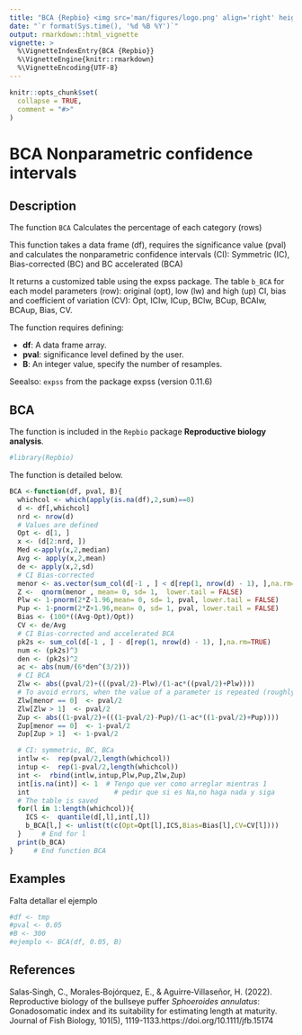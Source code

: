 ---
title: "BCA {Repbio} <img src='man/figures/logo.png' align='right' height='20%' width='20%'/>"
date: "`r format(Sys.time(), '%d %B %Y')`"
output: rmarkdown::html_vignette
vignette: >
  %\VignetteIndexEntry{BCA {Repbio}}
  %\VignetteEngine{knitr::rmarkdown}
  %\VignetteEncoding{UTF-8}
---

```{r, include = FALSE}
knitr::opts_chunk$set(
  collapse = TRUE,
  comment = "#>"
)
```

# BCA Nonparametric confidence intervals

## Description

The function `BCA` Calculates the percentage of each category (rows) 


This function takes a data frame (df), requires the significance
value (pval) and calculates the nonparametric confidence
intervals (CI): Symmetric (IC), Bias-corrected (BC) and BC accelerated (BCA)

It returns a customized table using the expss package. The table
`b_BCA` for each model parameters (row): original (opt), low (lw) 
and high (up) CI, bias and coefficient of variation (CV): Opt, IClw,
ICup, BClw, BCup, BCAlw, BCAup, Bias, CV.


The function requires defining:


 * **df**: A data frame array.  
 * **pval**: significance level defined by the user.
 * **B**: An integer value, specify the number of resamples.


Seealso: `expss` from the package expss (version 0.11.6)


## BCA

The function is included in the `Repbio` package **Reproductive biology analysis**.


```{r setup}
#library(Repbio)
```


The function is detailed below.

```{r, warning=FALSE, message=FALSE}
BCA <-function(df, pval, B){
  whichcol <- which(apply(is.na(df),2,sum)==0)
  d <- df[,whichcol]
  nrd <- nrow(d)
  # Values are defined
  Opt <- d[1, ]
  x <- (d[2:nrd, ])
  Med <-apply(x,2,median)
  Avg <- apply(x,2,mean)
  de <- apply(x,2,sd)
  # CI Bias-corrected
  menor <- as.vector(sum_col(d[-1 , ] < d[rep(1, nrow(d) - 1), ],na.rm=TRUE)/B )
  Z <-  qnorm(menor , mean= 0, sd= 1,  lower.tail = FALSE)
  Plw <- 1-pnorm(2*Z-1.96,mean= 0, sd= 1, pval, lower.tail = FALSE)
  Pup <- 1-pnorm(2*Z+1.96,mean= 0, sd= 1, pval, lower.tail = FALSE)
  Bias <- (100*((Avg-Opt)/Opt))
  CV <- de/Avg
  # CI Bias-corrected and accelerated BCA
  pk2s <- sum_col(d[-1 , ] - d[rep(1, nrow(d) - 1), ],na.rm=TRUE)
  num <- (pk2s)^3
  den <- (pk2s)^2
  ac <- abs(num/(6*den^(3/2)))
  # CI BCA
  Zlw <- abs((pval/2)+(((pval/2)-Plw)/(1-ac*((pval/2)+Plw))))
  # To avoid errors, when the value of a parameter is repeated (roughly)
  Zlw[menor == 0]  <- pval/2
  Zlw[Zlw > 1]  <- pval/2
  Zup <- abs((1-pval/2)+(((1-pval/2)-Pup)/(1-ac*((1-pval/2)+Pup))))
  Zup[menor == 0]  <- 1-pval/2
  Zup[Zup > 1]  <- 1-pval/2

  # CI: symmetric, BC, BCa
  intlw <-  rep(pval/2,length(whichcol))
  intup <-  rep(1-pval/2,length(whichcol))
  int <-  rbind(intlw,intup,Plw,Pup,Zlw,Zup)
  int[is.na(int)] <- 1  # Tengo que ver como arreglar mientras 1
  int                     # pedir que si es Na,no haga nada y siga
  # The table is saved
  for(l in 1:length(whichcol)){
    ICS <-  quantile(d[,l],int[,l])
    b_BCA[l,] <- unlist(t(c(Opt=Opt[l],ICS,Bias=Bias[l],CV=CV[l])))
  }     # End for l
  print(b_BCA)
}     # End function BCA
```


## Examples

Falta detallar el ejemplo

```{r, warning=FALSE, message=FALSE}
#df <- tmp
#pval <- 0.05
#B <- 300
#ejemplo <- BCA(df, 0.05, B)
```


## References

Salas‐Singh, C., Morales‐Bojórquez, E., & Aguirre‐Villaseñor, H. (2022). Reproductive biology of the bullseye puffer *Sphoeroides annulatus*: Gonadosomatic index and its suitability for estimating length at maturity. Journal of Fish Biology, 101(5), 1119-1133.https://doi.org/10.1111/jfb.15174
